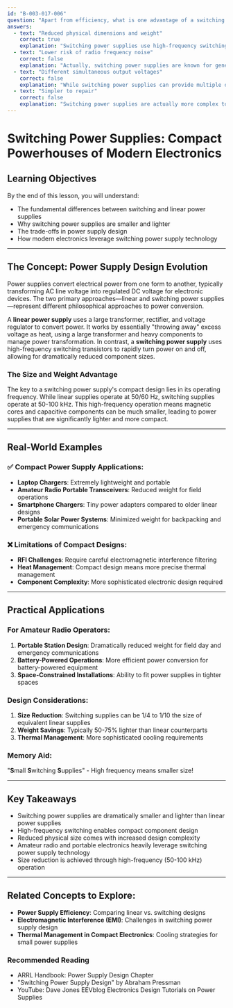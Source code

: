 ```yaml
---
id: "B-003-017-006"
question: "Apart from efficiency, what is one advantage of a switching (switch mode) power supply over a linear power supply?"
answers:
  - text: "Reduced physical dimensions and weight"
    correct: true
    explanation: "Switching power supplies use high-frequency switching transistors that allow for much smaller transformers and filter components compared to traditional linear power supplies. By operating at frequencies around 50-100 kHz (instead of 50/60 Hz in linear supplies), switching power supplies can use much smaller magnetic cores and capacitive components, resulting in dramatically reduced size and weight."
  - text: "Lower risk of radio frequency noise"
    correct: false
    explanation: "Actually, switching power supplies are known for generating more radio frequency noise due to their high-speed switching transistors. The rapid switching creates harmonic frequencies that can cause electromagnetic interference (EMI) if not properly filtered. Linear power supplies typically produce less RFI because they operate at lower frequencies with smoother current transitions."
  - text: "Different simultaneous output voltages"
    correct: false
    explanation: "While switching power supplies can provide multiple output voltages, this is not a unique characteristic distinguishing them from linear supplies. Both switching and linear power supplies can be designed to provide multiple voltage outputs. The key difference is in their size, efficiency, and noise characteristics, not their ability to produce different voltages."
  - text: "Simpler to repair"
    correct: false
    explanation: "Switching power supplies are actually more complex to repair than linear power supplies. They involve intricate electronic circuits with high-speed switching components, microcontrollers, and precise timing circuits. Linear power supplies have simpler designs with fewer components, making them generally easier to diagnose and repair for those with basic electronics skills."
---
```


# Switching Power Supplies: Compact Powerhouses of Modern Electronics

## Learning Objectives
By the end of this lesson, you will understand:
- The fundamental differences between switching and linear power supplies
- Why switching power supplies are smaller and lighter
- The trade-offs in power supply design
- How modern electronics leverage switching power supply technology

---

## The Concept: Power Supply Design Evolution

Power supplies convert electrical power from one form to another, typically transforming AC line voltage into regulated DC voltage for electronic devices. The two primary approaches—linear and switching power supplies—represent different philosophical approaches to power conversion.

A **linear power supply** uses a large transformer, rectifier, and voltage regulator to convert power. It works by essentially "throwing away" excess voltage as heat, using a large transformer and heavy components to manage power transformation. In contrast, a **switching power supply** uses high-frequency switching transistors to rapidly turn power on and off, allowing for dramatically reduced component sizes.

### The Size and Weight Advantage

The key to a switching power supply's compact design lies in its operating frequency. While linear supplies operate at 50/60 Hz, switching supplies operate at 50-100 kHz. This high-frequency operation means magnetic cores and capacitive components can be much smaller, leading to power supplies that are significantly lighter and more compact.

---

## Real-World Examples

### ✅ Compact Power Supply Applications:
- **Laptop Chargers**: Extremely lightweight and portable
- **Amateur Radio Portable Transceivers**: Reduced weight for field operations
- **Smartphone Chargers**: Tiny power adapters compared to older linear designs
- **Portable Solar Power Systems**: Minimized weight for backpacking and emergency communications

### ❌ Limitations of Compact Designs:
- **RFI Challenges**: Require careful electromagnetic interference filtering
- **Heat Management**: Compact design means more precise thermal management
- **Component Complexity**: More sophisticated electronic design required

---

## Practical Applications

### For Amateur Radio Operators:
1. **Portable Station Design**: Dramatically reduced weight for field day and emergency communications
2. **Battery-Powered Operations**: More efficient power conversion for battery-powered equipment
3. **Space-Constrained Installations**: Ability to fit power supplies in tighter spaces

### Design Considerations:
1. **Size Reduction**: Switching supplies can be 1/4 to 1/10 the size of equivalent linear supplies
2. **Weight Savings**: Typically 50-75% lighter than linear counterparts
3. **Thermal Management**: More sophisticated cooling requirements

### Memory Aid:
"**S**mall **S**witching **S**upplies" - High frequency means smaller size!

---

## Key Takeaways

- Switching power supplies are dramatically smaller and lighter than linear power supplies
- High-frequency switching enables compact component design
- Reduced physical size comes with increased design complexity
- Amateur radio and portable electronics heavily leverage switching power supply technology
- Size reduction is achieved through high-frequency (50-100 kHz) operation

---

## Related Concepts to Explore:
- **Power Supply Efficiency**: Comparing linear vs. switching designs
- **Electromagnetic Interference (EMI)**: Challenges in switching power supply design
- **Thermal Management in Compact Electronics**: Cooling strategies for small power supplies

### Recommended Reading
- ARRL Handbook: Power Supply Design Chapter
- "Switching Power Supply Design" by Abraham Pressman
- YouTube: Dave Jones EEVblog Electronics Design Tutorials on Power Supplies